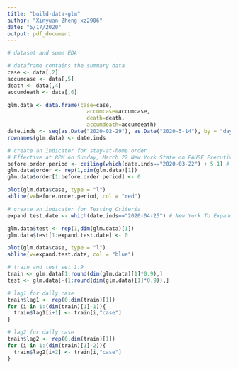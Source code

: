 ```yaml
---
title: "build-data-glm"
author: "Xinyuan Zheng xz2906"
date: "5/17/2020"
output: pdf_document
---
```


```r
# dataset and some EDA
```

```r
# dataframe contains the summary data 
case <- data[,2]
accumcase <- data[,5]
death <- data[,4]
accumdeath <- data[,6]

glm.data <- data.frame(case=case,
                         accumcase=accumcase,
                         death=death,
                         accumdeath=accumdeath)
date.inds <- seq(as.Date("2020-02-29"), as.Date("2020-5-14"), by = "day")
rownames(glm.data) <- date.inds
```


```r
# create an indicator for stay-at-home order
# Effective at 8PM on Sunday, March 22 New York State on PAUSE Executive Order 
before.order.period <- ceiling(which(date.inds=="2020-03-22") + 5.1) # 5.1 days estimated to be the incubation period
glm.data$order <- rep(1,dim(glm.data)[1])
glm.data$order[1:before.order.period] <- 0
```


```r
plot(glm.data$case, type = "l")
abline(v=before.order.period, col = "red")
```


```r
# create an indicator for Testing Criteria
expand.test.date <- which(date.inds=="2020-04-25") # New York To Expand Testing Criteria For Coronavirus on Apr 25

glm.data$test <- rep(1,dim(glm.data)[1])
glm.data$test[1:expand.test.date] <- 0
```


```r
plot(glm.data$case, type = "l")
abline(v=expand.test.date, col = "blue")
```


```r
# train and test set 1:9
train <- glm.data[1:round(dim(glm.data)[1]*0.9),]
test <- glm.data[-(1:round(dim(glm.data)[1]*0.9)),]
```


```r
# lag1 for daily case
train$lag1 <- rep(0,dim(train)[1])
for (i in 1:(dim(train)[1]-1)){
  train$lag1[i+1] <- train[i,"case"]
}
```


```r
# lag2 for daily case
train$lag2 <- rep(0,dim(train)[1])
for (i in 1:(dim(train)[1]-2)){
  train$lag2[i+2] <- train[i,"case"]
}
```

